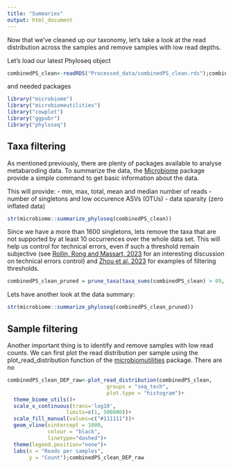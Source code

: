 ```yaml
---
title: "Summaries"
output: html_document
---
```


Now that we've cleaned up our taxonomy, let's take a look at the read distribution across the samples and remove samples with low read depths. 

Let's load our latest Phyloseq object 
```r
combinedPS_clean<-readRDS("Processed_data/combinedPS_clean.rds");combinedPS_clean
```

and needed packages 
```r
library("microbiome") 
library("microbiomeutilities")
library("cowplot")
library("ggpubr")
library("phyloseq")
```

Taxa filtering
---- 

As mentioned previously, there are plenty of packages available to analyse metabaroding data. To summarize the data, the [Microbiome](https://microbiome.github.io/tutorials/cleaning_taxonomy_table.html) package provide a simple command to get basic information about the data.  

This will provide:
- min, max, total, mean and median number of reads
- number of singletons and low occurence ASVs (OTUs)
- data sparsity (zero inflated data)

```r
str(microbiome::summarize_phyloseq(combinedPS_clean))
```

Since we have a more than 1600 singletons, lets remove the taxa that are not supported by at least 10 occurrences over the whole data set. This will help us control for technical errors, even if such a threshold remain subjective (see [Rollin, Rong and Massart, 2023](https://bmcbiol.biomedcentral.com/articles/10.1186/s12915-023-01708-w) for an interesting discussion on technical errors control) and [Zhou et al. 2023](https://www.ncbi.nlm.nih.gov/pmc/articles/PMC10569954/) for examples of filtering thresholds. 

```r
combinedPS_clean_pruned = prune_taxa(taxa_sums(combinedPS_clean) > 09, combinedPS_clean); combinedPS_clean_pruned
```

Lets have another look at the data summary: 

```r
str(microbiome::summarize_phyloseq(combinedPS_clean_pruned))
```

Sample filtering
---- 

Another important thing is to identify and remove samples with low read counts. We can first plot the read distribution per sample using the plot_read_distribution function of the [microbiomutilities](https://microsud.github.io/microbiomeutilities/articles/microbiomeutilities.html) package.
There are no 

```r
combinedPS_clean_DEP_raw<-plot_read_distribution(combinedPS_clean, 
                                groups = "seq_tech", 
                                plot.type = "histogram")+
  theme_biome_utils()+
  scale_x_continuous(trans='log10',
                   limits=c(1, 500000))+
  scale_fill_manual(values=c("#111111"))+
  geom_vline(xintercept = 1000, 
             colour = "black", 
             linetype="dashed")+
  theme(legend.position="none")+
  labs(x = "Reads per samples", 
       y = "Count");combinedPS_clean_DEP_raw
```





